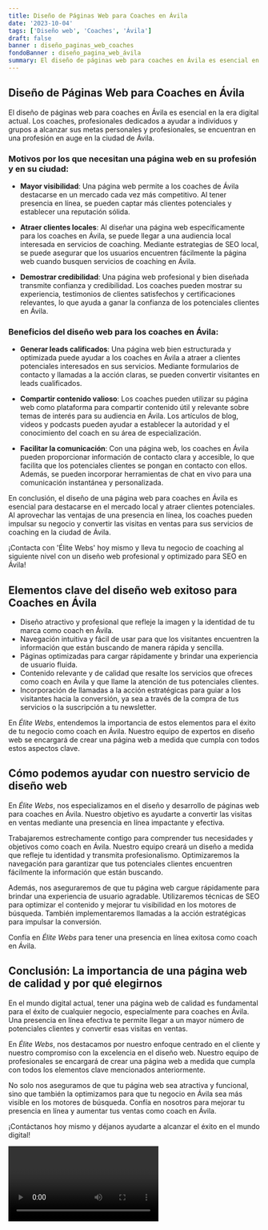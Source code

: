 ```yaml
---
title: Diseño de Páginas Web para Coaches en Ávila
date: '2023-10-04'
tags: ['Diseño web', 'Coaches', 'Ávila']
draft: false
banner : diseño_paginas_web_coaches
fondoBanner : diseño_pagina_web_ávila
summary: El diseño de páginas web para coaches en Ávila es esencial en la era digital actual. Los coaches, profesionales dedicados a ayudar a individuos y grupos a alcanzar sus metas personales y profesionales, se encuentran en una profesión en auge en la ciudad de Ávila.
---
```


## Diseño de Páginas Web para Coaches en Ávila

El diseño de páginas web para coaches en Ávila es esencial en la era digital actual. Los coaches, profesionales dedicados a ayudar a individuos y grupos a alcanzar sus metas personales y profesionales, se encuentran en una profesión en auge en la ciudad de Ávila.

### Motivos por los que necesitan una página web en su profesión y en su ciudad:

- **Mayor visibilidad**: Una página web permite a los coaches de Ávila destacarse en un mercado cada vez más competitivo. Al tener presencia en línea, se pueden captar más clientes potenciales y establecer una reputación sólida.

- **Atraer clientes locales**: Al diseñar una página web específicamente para los coaches en Ávila, se puede llegar a una audiencia local interesada en servicios de coaching. Mediante estrategias de SEO local, se puede asegurar que los usuarios encuentren fácilmente la página web cuando busquen servicios de coaching en Ávila.

- **Demostrar credibilidad**: Una página web profesional y bien diseñada transmite confianza y credibilidad. Los coaches pueden mostrar su experiencia, testimonios de clientes satisfechos y certificaciones relevantes, lo que ayuda a ganar la confianza de los potenciales clientes en Ávila.

### Beneficios del diseño web para los coaches en Ávila:

- **Generar leads calificados**: Una página web bien estructurada y optimizada puede ayudar a los coaches en Ávila a atraer a clientes potenciales interesados en sus servicios. Mediante formularios de contacto y llamadas a la acción claras, se pueden convertir visitantes en leads cualificados.

- **Compartir contenido valioso**: Los coaches pueden utilizar su página web como plataforma para compartir contenido útil y relevante sobre temas de interés para su audiencia en Ávila. Los artículos de blog, videos y podcasts pueden ayudar a establecer la autoridad y el conocimiento del coach en su área de especialización.

- **Facilitar la comunicación**: Con una página web, los coaches en Ávila pueden proporcionar información de contacto clara y accesible, lo que facilita que los potenciales clientes se pongan en contacto con ellos. Además, se pueden incorporar herramientas de chat en vivo para una comunicación instantánea y personalizada.

En conclusión, el diseño de una página web para coaches en Ávila es esencial para destacarse en el mercado local y atraer clientes potenciales. Al aprovechar las ventajas de una presencia en línea, los coaches pueden impulsar su negocio y convertir las visitas en ventas para sus servicios de coaching en la ciudad de Ávila.

¡Contacta con 'Élite Webs' hoy mismo y lleva tu negocio de coaching al siguiente nivel con un diseño web profesional y optimizado para SEO en Ávila!

<GifSeo />

<Cta />

## Elementos clave del diseño web exitoso para Coaches en Ávila

- Diseño atractivo y profesional que refleje la imagen y la identidad de tu marca como coach en Ávila.
- Navegación intuitiva y fácil de usar para que los visitantes encuentren la información que están buscando de manera rápida y sencilla.
- Páginas optimizadas para cargar rápidamente y brindar una experiencia de usuario fluida.
- Contenido relevante y de calidad que resalte los servicios que ofreces como coach en Ávila y que llame la atención de tus potenciales clientes.
- Incorporación de llamadas a la acción estratégicas para guiar a los visitantes hacia la conversión, ya sea a través de la compra de tus servicios o la suscripción a tu newsletter.

En *Élite Webs*, entendemos la importancia de estos elementos para el éxito de tu negocio como coach en Ávila. Nuestro equipo de expertos en diseño web se encargará de crear una página web a medida que cumpla con todos estos aspectos clave.

## Cómo podemos ayudar con nuestro servicio de diseño web

En *Élite Webs*, nos especializamos en el diseño y desarrollo de páginas web para coaches en Ávila. Nuestro objetivo es ayudarte a convertir las visitas en ventas mediante una presencia en línea impactante y efectiva.

Trabajaremos estrechamente contigo para comprender tus necesidades y objetivos como coach en Ávila. Nuestro equipo creará un diseño a medida que refleje tu identidad y transmita profesionalismo. Optimizaremos la navegación para garantizar que tus potenciales clientes encuentren fácilmente la información que están buscando.

Además, nos aseguraremos de que tu página web cargue rápidamente para brindar una experiencia de usuario agradable. Utilizaremos técnicas de SEO para optimizar el contenido y mejorar tu visibilidad en los motores de búsqueda. También implementaremos llamadas a la acción estratégicas para impulsar la conversión.

Confía en *Élite Webs* para tener una presencia en línea exitosa como coach en Ávila.

## Conclusión: La importancia de una página web de calidad y por qué elegirnos

En el mundo digital actual, tener una página web de calidad es fundamental para el éxito de cualquier negocio, especialmente para coaches en Ávila. Una presencia en línea efectiva te permite llegar a un mayor número de potenciales clientes y convertir esas visitas en ventas.

En *Élite Webs*, nos destacamos por nuestro enfoque centrado en el cliente y nuestro compromiso con la excelencia en el diseño web. Nuestro equipo de profesionales se encargará de crear una página web a medida que cumpla con todos los elementos clave mencionados anteriormente.

No solo nos aseguramos de que tu página web sea atractiva y funcional, sino que también la optimizamos para que tu negocio en Ávila sea más visible en los motores de búsqueda. Confía en nosotros para mejorar tu presencia en línea y aumentar tus ventas como coach en Ávila.

¡Contáctanos hoy mismo y déjanos ayudarte a alcanzar el éxito en el mundo digital!

<Video />

<CtaBot job='Coaches' city='Ávila'/>

<Gmaps query='Ávila+españa+maps' />